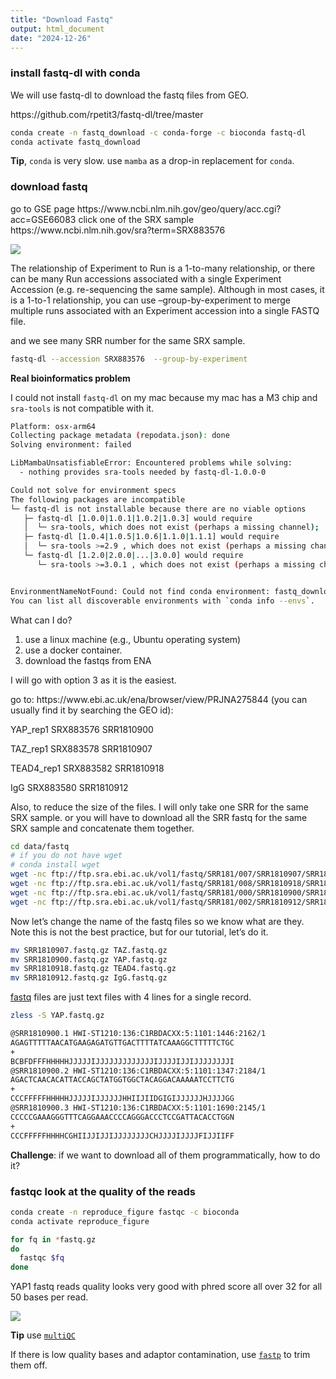 ```yaml
---
title: "Download Fastq"
output: html_document
date: "2024-12-26"
---
```

### install fastq-dl with conda

We will use fastq-dl to download the fastq files from GEO.

https://github.com/rpetit3/fastq-dl/tree/master

```bash
conda create -n fastq_download -c conda-forge -c bioconda fastq-dl
conda activate fastq_download 
```

**Tip**, `conda` is very slow. use `mamba` as a drop-in replacement for `conda`.


### download fastq 

go to GSE page https://www.ncbi.nlm.nih.gov/geo/query/acc.cgi?acc=GSE66083
click one of the SRX sample https://www.ncbi.nlm.nih.gov/sra?term=SRX883576

![](imgs/srx.png)


The relationship of Experiment to Run is a 1-to-many relationship, or there can be many Run accessions associated with a single Experiment Accession (e.g. re-sequencing the same sample). Although in most cases, it is a 1-to-1 relationship, you can use --group-by-experiment to merge multiple runs associated with an Experiment accession into a single FASTQ file.

and we see many SRR number for the same SRX sample.

```bash
fastq-dl --accession SRX883576  --group-by-experiment

```

**Real bioinformatics problem**

I could not install `fastq-dl` on my mac because my mac has a M3 chip
and `sra-tools` is not compatible with it.

```bash
Platform: osx-arm64
Collecting package metadata (repodata.json): done
Solving environment: failed

LibMambaUnsatisfiableError: Encountered problems while solving:
  - nothing provides sra-tools needed by fastq-dl-1.0.0-0

Could not solve for environment specs
The following packages are incompatible
└─ fastq-dl is not installable because there are no viable options
   ├─ fastq-dl [1.0.0|1.0.1|1.0.2|1.0.3] would require
   │  └─ sra-tools, which does not exist (perhaps a missing channel);
   ├─ fastq-dl [1.0.4|1.0.5|1.0.6|1.1.0|1.1.1] would require
   │  └─ sra-tools >=2.9 , which does not exist (perhaps a missing channel);
   └─ fastq-dl [1.2.0|2.0.0|...|3.0.0] would require
      └─ sra-tools >=3.0.1 , which does not exist (perhaps a missing channel).


EnvironmentNameNotFound: Could not find conda environment: fastq_download
You can list all discoverable environments with `conda info --envs`.

```

What can I do?

1. use a linux machine (e.g., Ubuntu operating system)
2. use a docker container.
3. download the fastqs from ENA

I will go with option 3 as it is the easiest.

go to: https://www.ebi.ac.uk/ena/browser/view/PRJNA275844 (you can usually find it by searching the GEO id):

YAP_rep1 SRX883576 SRR1810900

TAZ_rep1 SRX883578 SRR1810907

TEAD4_rep1 SRX883582  SRR1810918

IgG SRX883580 SRR1810912

Also, to reduce the size of the files. I will only take one SRR for the same SRX sample.
or you will have to download all the SRR fastq for the same SRX sample and concatenate them together.

```bash
cd data/fastq
# if you do not have wget 
# conda install wget 
wget -nc ftp://ftp.sra.ebi.ac.uk/vol1/fastq/SRR181/007/SRR1810907/SRR1810907.fastq.gz
wget -nc ftp://ftp.sra.ebi.ac.uk/vol1/fastq/SRR181/008/SRR1810918/SRR1810918.fastq.gz
wget -nc ftp://ftp.sra.ebi.ac.uk/vol1/fastq/SRR181/000/SRR1810900/SRR1810900.fastq.gz
wget -nc ftp://ftp.sra.ebi.ac.uk/vol1/fastq/SRR181/002/SRR1810912/SRR1810912.fastq.gz

```

Now let's change the name of the fastq files so we know what are they.
Note this is not the best practice, but for our tutorial, let's do it.

```bash
mv SRR1810907.fastq.gz TAZ.fastq.gz
mv SRR1810900.fastq.gz YAP.fastq.gz
mv SRR1810918.fastq.gz TEAD4.fastq.gz
mv SRR1810912.fastq.gz IgG.fastq.gz
```

[fastq](https://en.wikipedia.org/wiki/FASTQ_format) files are just text files with 4 lines for a single record.

```bash
zless -S YAP.fastq.gz

@SRR1810900.1 HWI-ST1210:136:C1RBDACXX:5:1101:1446:2162/1
AGAGTTTTTAACATGAAGAGATGTTGACTTTTATCAAAGGCTTTTTCTGC
+
BCBFDFFFHHHHHJJJJJIJJJJJJJJJJJJJIJJJJIJJIJJJJJJJJI
@SRR1810900.2 HWI-ST1210:136:C1RBDACXX:5:1101:1347:2184/1
AGACTCAACACATTACCAGCTATGGTGGCTACAGGACAAAAATCCTTCTG
+
CCCFFFFFHHHHHJJJJJIJJJJJJHHIIJIIDGIGIJJJJJJHJJJJGG
@SRR1810900.3 HWI-ST1210:136:C1RBDACXX:5:1101:1690:2145/1
CCCCCGAAAGGGTTTCAGGAAACCCCAGGGACCCTCCGATTACACCTGGN
+
CCCFFFFFHHHHCGHIIJJIJJIJJJJJJJJCHJJJJIJJJJFIJJIIFF
```


**Challenge**:
if we want to download all of them programmatically, how to do it?

### fastqc look at the quality of the reads

```bash
conda create -n reproduce_figure fastqc -c bioconda
conda activate reproduce_figure

```

```bash
for fq in *fastq.gz
do
  fastqc $fq
done
```

YAP1 fastq reads quality looks very good with phred score all over 32 for all 50 bases per read.

![](imgs/fastq.png)

**Tip** use [`multiQC`](https://github.com/MultiQC/MultiQC)

If there is low quality bases and adaptor contamination, use [`fastp`](https://github.com/OpenGene/fastp) to trim them off.
